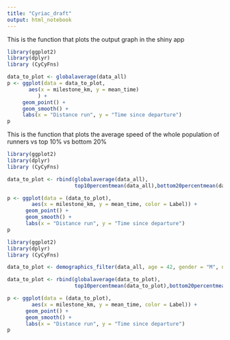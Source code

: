 ```yaml
---
title: "Cyriac_draft"
output: html_notebook
---
```


This is the function that plots the output graph in the shiny app

```r

library(ggplot2)
library(dplyr)
library (CyCyFns)

data_to_plot <- globalaverage(data_all)
p <- ggplot(data = data_to_plot,
       aes(x = milestone_km, y = mean_time)
          ) +
     geom_point() +
     geom_smooth() +
     labs(x = "Distance run", y = "Time since departure")
p
```

This is the function that plots the average speed of the whole population of runners vs top 10% vs bottom 20%

```r

library(ggplot2)
library(dplyr)
library (CyCyFns)

data_to_plot <- rbind(globalaverage(data_all),
                      top10percentmean(data_all),bottom20percentmean(data_all))

p <- ggplot(data = (data_to_plot),
        aes(x = milestone_km, y = mean_time, color = Label)) +
      geom_point() +
      geom_smooth() +
      labs(x = "Distance run", y = "Time since departure")
p
```

```r

library(ggplot2)
library(dplyr)
library (CyCyFns)

data_to_plot <- demographics_filter(data_all, age = 42, gender = "M", nationality = "USA")

data_to_plot <- rbind(globalaverage(data_to_plot),
                      top10percentmean(data_to_plot),bottom20percentmean(data_to_plot))

p <- ggplot(data = (data_to_plot),
        aes(x = milestone_km, y = mean_time, color = Label)) +
      geom_point() +
      geom_smooth() +
      labs(x = "Distance run", y = "Time since departure")
p

```

